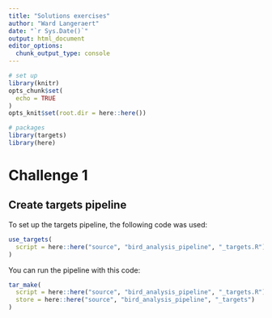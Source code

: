 ```yaml
---
title: "Solutions exercises"
author: "Ward Langeraert"
date: "`r Sys.Date()`"
output: html_document
editor_options: 
  chunk_output_type: console
---
```


```r
# set up
library(knitr)
opts_chunk$set(
  echo = TRUE
)
opts_knit$set(root.dir = here::here())
```

```r
# packages
library(targets)
library(here)
```

# Challenge 1
## Create targets pipeline

To set up the targets pipeline, the following code was used:

```r
use_targets(
  script = here::here("source", "bird_analysis_pipeline", "_targets.R")
)
```

You can run the pipeline with this code:

```r
tar_make(
  script = here::here("source", "bird_analysis_pipeline", "_targets.R"),
  store = here::here("source", "bird_analysis_pipeline", "_targets")
)
```

